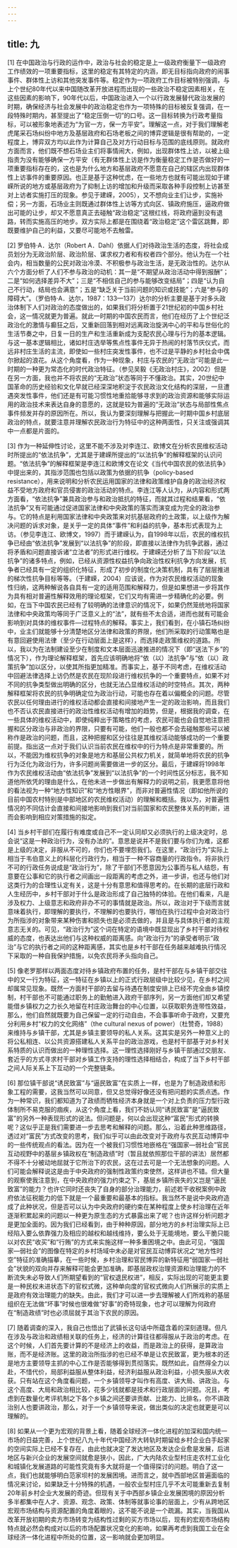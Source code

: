 ```yaml
---
---
---
```

title: 九
---

[1] 在中国政治与行政的运作中，政治与社会的稳定是上一级政府衡量下一级政府工作绩效的一项重要指标，这里的稳定有其特定的内涵，即无目标指向政府的闹事事件、群体性上访和其他突发事件等。稳定作为一项政府工作目标被特别强调，与上个世纪80年代以来中国随改革开放进程而出现的一些政治不稳定因素相关，在这些因素的影响下，90年代以后，中国政治进入一个以行政发展替代政治发展的时期，确保经济与社会发展中的政治稳定也作为一项特殊的目标被反复强调，在一段特殊时期内，甚至提出了“稳定压倒一切”的口号。这一目标转换为行政考量指标，可以被形象地表述为“为官一方，保一方平安”。理解这一点，对于我们理解老虎尾采石场纠纷中地方及基层政府和石场老板之间的博弈逻辑是很有帮助的，一定程度上，博弈双方均以此作为计算自己及对方行动目标与范围的底线原则。就政府方面而言，他们既不想石场业主们将事情闹大，例如，出现群体性上访，以被上级指责为没有能够确保一方平安（有无群体性上访是作为衡量稳定工作是否做好的一项重要指标存在的，这也是为什么地方和基层政府不愿意在自己的辖区内出现群体性上访事件的重要原因。也正是基于这种忧虑，在一些地方也就有可能出现如于建嵘所说的地方或基层政府为了抑制上访的增加和升级而采取各种手段控制上访甚至对上访者实施打压的现象。参见于建嵘，2005），又不想向业主们让步，实施补偿；另一方面，石场业主则既通过群体性上访等方式向区、镇政府施压，逼政府做出可能的让步，却又不愿意真正去碰触“政治稳定”这根红线，将政府逼到没有退路，转而实施高压的地步。双方实际上都是在围绕着“政治稳定”这个雷区跳舞，即既要维护自己的利益，又要尽可能地不去触雷。

[2] 罗伯特·A．达尔（Robert A．Dahl）依据人们对待政治生活的态度，将社会成员划分为无政治阶层、政治阶层、谋求权力者和有权者四个部分。他认为在一个社会内，相当数量的公民对政治冷漠、不积极参与政治生活，是无政治性的。达尔从六个方面分析了人们不参与政治的动机：其一是“不期望从政治活动中得到报酬”；二是“如何选择差异不大”；三是“不相信自己的参与能够改变结局”；四是“认为自己不行动，结局也会满意”；五是“缺乏关于当前问题的知识或技能”；六是“参与的障碍大”。（罗伯特·A．达尔，1987：133—137）达尔的分析主要是基于对多头政治体制下人们对政治的态度做出的，如果我们将分析置于21世纪初的中国乡村社会，这一情况就更为普遍。就此一时期的中国农民而言，他们在经历了上个世纪泛政治化的激情与癫狂之后，又重新回落到相对远离政治旋涡中心的平和与世俗化的生活节奏之中，日复一日的生产和生活重新成为支配农民心理与行为的基本逻辑。与这一基本逻辑相比，诸如村庄选举等焦点性事件无异于热闹的村落节庆仪式，而远非村庄生活的主流，即使如一些村庄突发性事件，也不过是平静的乡村社会中偶尔掀起的浪花。从这个角度看，作为一种现象，村庄与农民的“无政治”可能是此一时期的一种更为常态化的时代政治特征。（参见吴毅《无政治村庄》，2002）但是在另一方面，我也并不将农民的“无政治”状态等同于不懂政治。其实，20世纪中国革命的历史经验和文化早就已经深深地积淀于农民政治文化结构的深层，一旦遭遇突发性事件，他们还是有可能习惯性地重拾能够寻求到的政治资源和能够实际运用的政治技术来表达自身的意愿的，这就是较为普遍的“无政治”状态与局部性焦点事件频发并存的原因所在。所以，我认为要深刻理解与把握此一时期中国乡村底层政治的特点，就要注意并理解农民政治行为特征中的这种两面性，只关注或强调其中一点都是片面的。

[3] 作为一种延伸性讨论，这里不能不涉及对李连江、欧博文在分析农民维权活动时所提出的“依法抗争”，尤其是于建嵘所提出的“以法抗争”的解释框架的认识问题。“依法抗争”的解释框架是李连江和欧博文在论文《当代中国农民的依法抗争》中提出来的，其指涉范围也包括以政策为依据的抗争（policy-based resistance），用来说明和分析农民运用国家的法律和政策维护自身的政治经济权益不受地方政府和官员侵害的政治活动的特点。李连江等人认为，从内容和形式两方面看，“依法抗争”兼具政治参与和政治抵抗的特征，而就其过程和结果看，“依法抗争”又有可能通过促进国家法律和中央政策的落实而演变成为完全的政治参与。它的特点是利用国家法律和中央政策来对抗基层政府的土政策，以上级作为解决问题的诉求对象，是关乎一定的具体“事件”和利益的抗争，基本形式表现为上访。（参见李连江、欧博文，1997）而于建嵘认为，自1998年以后，农民的维权抗争已经由“依法抗争”发展到“以法抗争”的阶段，即直接以法律作为抗争武器，通过将矛盾和问题直接诉诸“立法者”的形式进行维权。于建嵘还分析了当下阶段“以法抗争”的诸多特点，例如，已经从资源性权益抗争向政治性权利抗争方向发展，抗争者已经具有一定的组织化特征，形成了初步的制度化决策机制，具有了层层推进的梯次性抗争目标等等。（于建嵘，2004）应该说，作为对农民维权活动的现象性归纳，这两种解说各自具有一定的适用范围和解释力，但是如果想进一步将其作为具有相对普遍性解释效用的理论框架，它们又均有需进一步精确化的必要。例如，在当下中国农民已经有了较明确的法律意识的情况下，如果仍然笼统地将国家法律和中央政策均等同于广泛意义上的“法”，就有些不太合适，进而也就有可能会影响到对具体的维权事件—过程特点的解释。事实上，我们看到，在小镇石场纠纷中，业主们就能够十分清楚地区分法律和政策的界限，他们所采取的行动策略也是有意回避使用法律（至少在行动层面上是这样），而选择走政策维权的道路。所以，我以为在法制建设至少在制度和文本层面迅速推进的情况下（即“送法下乡”的情况下），作为理论解释框架，首先应该明确地将“依（以）法抗争”与“依（以）政策抗争”加以区分，以使其所指更加精准。而事实上，基于不同考虑，在维权活动中回避法律选择上访仍然是农民在现阶段进行维权抗争的一个重要特点，如果不对不同的抗争类型做出明确的区分，也就无法凸显维权活动的时空特点。其次，两种解释框架将农民的抗争明确定位为政治行动，可能也存在着以偏概全的问题。尽管农民以任何理由进行的维权活动都会直接和间接地产生一定的政治影响，而且我们也不否认农民直接进行的政治性维权活动有增加的趋势，但是，根据我的调查，在一些具体的维权活动中，即使纯粹出于策略性的考虑，农民可能也会自觉地注意把握和区分政治与非政治的界限，只要有可能，他们一般也都不会去碰触那些可以被称作是政治的问题，而且，这种把握和区分往往是其维权活动能够成功的一个重要前提。指出这一点对于我们认识当前农民在维权中的行为特点是非常重要的。所以，不能因为维权抗争的对象是地方和基层公共权力机关，就简单地将农民的抗争行为泛化为政治行为，许多问题尚需要做进一步的区分。最后，于建嵘将1998年作为农民维权活动由“依法抗争”发展到“以法抗争”的一个时间性区分标志，我不知道他所依凭的理由是什么，在他未进一步做出有解释力的说明之前，我更愿意将他的看法视为一种“地方性知识”和“地方性眼界”，而非对普遍性情况（即如他所说的目前中国农村特别是中部地区的农民维权活动）的理解和概括。我以为，对普遍性情况的不同估计会直接和间接地影响到我们对当前国家和农民整体关系的判断，进而会影响到相应对策措施的拟定。

[4] 当乡村干部们在履行有难度或自己不一定认同却又必须执行的上级决定时，总会说“这是一种政治行为，没有办法的”。意思是说并不是我们要与你们为难，这都是上级的决定，非服从不可的，你们也不要埋怨我们。在这里，“政治行为”实际上相当于韦伯意义上的科层化行政行为，相当于一种不容商量的行政指令。将非执行不可的行政任务说成是“政治行为”，除了干部们不愿意因为公事而与私人结怨，有意要在公事和它的执行者之间画出一段距离的考虑之外，进一步讲，也还与他们对这类行为的合理性认定有关，这是十分有意思和值得思考的。在长期的底层行政和人生经历中，乡村干部对于什么是政治形成了自己独特的体验。在他们看来，凡是涉及权力、上级意志和政府非办不可的事情就是政治。所以，政治对于下级而言就意味着执行，即理解的要执行，不理解的也要执行，哪怕在执行过程中会对政治行为所指涉的对象带来某种伤害和损失也是必须去做的，并且是与具体执行者的主观意志无关的。可见，“政治行为”这个词在特定的语境中既显现出了乡村干部对待权威的态度，也表达出他们与这种权威的距离感。向“政治行为”的承受者明示“政治”与它的执行者之间的这种距离感，其实也是乡村干部在任务越来越难执行情况下采取的一种自我保护措施，以免农民将矛头指向自己。

[5] 像老罗那样以两面态度对待乡镇政府布置的任务，是村干部在与乡镇干部交往中的又一行为特征，这一特征在乡镇以上的正式行政层级中比较少见，在乡村之间却属常见现象。既然一方面村干部的去留与待遇在制度安排上已经不完全由乡镇控制，村干部也不可能通过职务上的勤勉进入政府干部序列，另一方面他们却又希望能借乡镇权力之力长久地留在村庄政治舞台的中心位置，以获取职务连带性效益，那么，他们自然就既要为自己保留一定的行动自由，不会事事听命于政府，又要充分利用乡村“权力的文化网络”（the cultural nexus of power）（杜赞奇，1988）来维持与乡镇干部，尤其是乡镇主要领导的私人关系。这其实是另外一种意义上的将公私相连、以公共资源搭建私人关系平台的政治游戏，也是村干部基于对乡村关系特质的认识而做出的一种理性选择。这一理性选择刚好与乡镇干部通过交朋友、套近乎的方式寻求村干部对乡镇工作支持的理性选择相结合，构成了当下乡村干部之间人际关系上下互动的一个完整链条。

[6] 那位镇干部说“诱民致富”与“逼民致富”在实质上一样，也是为了制造政绩和形象工程的需要，这我当然可以同意，但又总觉得好像还没有把问题的实质点透。作为一种常识，我们都知道为了政绩而牺牲经济本身就是一个对上负责的压力型行政体制所不易克服的痼疾，从这个角度上看，我们不妨认同“诱民致富”是“逼民致富”的另外一种表现形式的说法。但问题是，何以会出现这种“富民”形式的转换呢？这似乎正是我们需要进一步去思考和解释的问题。那么，沿着此种思维路径，透过对“富民”方式改变的思考，我们似乎可以由此改变对于政府与农民互动博弈中的一些传统观点的看法。因为在一个被我们习惯性地嵌格在“强国家—弱社会”官民互动视野中的基层乡镇政权在“制造政绩”时（暂且就依照那位干部的讲法）居然都不得不十分被动地屈就于它所治下的农民，这在过去可是一个无法想象的问题。人们可能会解释说这是由于中央政府的强制性政策约束使然，这样讲也不错。但大量的观察使我注意到，在中央政府的强力约束之下，基层乡镇所丧失的又岂是“逼民致富”的能力？也许它同时还丧失了自身的部分治理能力，前述若干收税案例中政府依法征税能力的低下就是一个最重要和最基本的指标。我当然不是说中央政府造成了此种状况，但是否可以认为中央政府的硬约束在某种程度上使乡村治理在近年逐渐积累起来的问题以一种更为原生态的方式暴露出来了呢？也许这样分析问题才是更加全面的。因为我们已经看到，由于种种原因，部分地方的乡村治理实际上已经陷入要么依靠强力及相应的越权和越线维持，要么处于无能境地，要么干脆只能以对农民“收买”和“行贿”的方式来实施这样一种多重困境之中。由此可见，“强国家—弱社会”的图像在特定的乡村场域中未必是对官民互动博弈状况之“地方性时空”特征的准确描摹，在一些时候，乡村治理和官民博弈的新特征用“弱国家—弱社会”状貌的双向并存来解释可能会更加准确，即基层政权治理资源和治理能力的不断流失未必导致人们所期望看到的“官权退民权进”，相反，实际出现的可能更主要是一种民权未进状态下的官权式微，这种单向度的官权式微向人们所展示的实质上是政府有效治理能力的缺失。由此，我们才可以进一步去理解被人们所戏称的基层组织在无法做“坏事”时候也很难做“好事”的奇特现象，也才可以理解为何政府在“制造政绩”时也必须屈就于其治下农民的原因。

[7] 随着调查的深入，我自己也悟出了武镇长这句话中所蕴含着的深刻道理。但凡在涉及与政治和政绩相关联的任务上，经济的计算往往都得服从于政治的考虑。在这个时候，人们首先要计算的不是经济上的收益，而是政治上的获得，是算政治账，而不是经济账。这里的政治所指涉的也已经不单是让农民致富，更为根本的还是地方主要领导主抓的中心工作是否能够得到贯彻落实。既然如此，自然得全力以赴，不惜代价，局部利益服从整体利益，经济利益服从政治利益，小损失服从大收获。只有站在这个角度看问题，一个乡镇领导才叫作有高度、讲大局、讲政治。与这个高度、大局和政治相比较，花多少钱就都是技术和行政层面的问题。况且，考虑到在数量化考评机制之下各个乡镇之间还要讲贡献、比能力、比排名，你不讲政治别人也要讲政治，那么，对于一个乡镇领导来说，做出类似的决定也就更是可以理解的。

[8] 如果从一个更为宏观的背景上看，随着全球经济一体化进程的加深和国内统一市场的日益完善，上个世纪八九十年代中国经济大转轨时期留给乡村企业白手起家的空间实际上已经不复存在，由此也就决定了发达地区及发达企业愈是发展，后进地区与新兴企业的发展空间就愈是狭小，因此，广大内陆农业型村庄走农村工业化和城镇化发展道路的可能性究竟有多大就将是一个值得探讨的问题。明白了这一点，我们也就能够明白范家坝村的发展困境。进而言之，就中西部地区普遍面临的情况来讨论，如果缺乏十分特殊的机遇，一般农业型村庄几乎不太可能重新去复制20年前乡村企业大发展的奇迹。但现有关于中西部乡镇企业发展困境的原因分析多半都集中在人才、资源、观念、政策、体制等就事论事的层面上，少有从跨地区宏观市场结构与资源配置的角度着眼的，这不能不说是一个疏漏。其实，当我国从改革开放初期的卖方市场转变为结构性过剩的买方市场以后，现有的宏观市场结构特点就必然会构成对以后的市场配置状况变化的影响，如果再考虑到我国工业在全球经济一体化进程中所处的位置，这一影响就会更加明显。